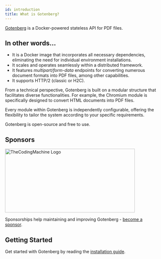 ```yaml
---
id: introduction
title: What is Gotenberg?
---
```


[Gotenberg](https://github.com/gotenberg/gotenberg) is a Docker-powered stateless API for PDF files.

## In other words...

* It is a Docker image that incorporates all necessary dependencies, eliminating the need for individual environment
installations.
* It scales and operates seamlessly within a distributed framework.
* It features *multipart/form-data* endpoints for converting numerous document formats into PDF files, among other
capabilities.
* It supports HTTP/2 (classic or H2C).

From a technical perspective, Gotenberg is built on a modular structure that facilitates diverse functionalities.
For example, the Chromium module is specifically designed to convert HTML documents into PDF files.

Every module within Gotenberg is independently configurable, offering the flexibility to tailor the system according to
your specific requirements.

Gotenberg is open-source and free to use.

## Sponsors

<div className="text--center">
<a href="https://thecodingmachine.com" target="_blank">
<img src="https://user-images.githubusercontent.com/8983173/130324668-9d6e7b35-53a3-49c7-a574-38190d2bd6b0.png" alt="TheCodingMachine Logo" width="429" height="210" />
</a>
</div>

Sponsorships help maintaining and improving Gotenberg - [become a sponsor](https://github.com/sponsors/gulien).

## Getting Started

Get started with Gotenberg by reading the [installation guide](installation).